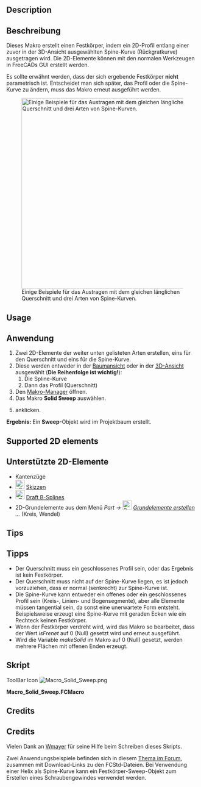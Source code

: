 <languages/>

{{Macro/de
|Name=Solid Sweep
|Translate=Festkörper Austragen
|Icon=Macro_Solid_Sweep.png
|Description=Erzeugt einen Festkörper, indem ein Profil entlang einer (Spine-) Kurve ausgetragen wird.
|Author=Normandc
|Version=1.0
|Date=2011-12-03
|FCVersion=Alle
|Download=[https://wiki.freecad.org/images/6/6d/Macro_Solid_Sweep.png Werkzeugleisten-Symbol]
}}

<div lang="en" dir="ltr" class="mw-content-ltr">
==Description==
</div>

<div class="mw-translate-fuzzy">
==Beschreibung==
Dieses Makro erstellt einen Festkörper, indem ein 2D-Profil entlang einer zuvor in der 3D-Ansicht ausgewählten Spine-Kurve (Rückgratkurve) ausgetragen wird. Die 2D-Elemente können mit den normalen Werkzeugen in FreeCADs GUI erstellt werden.
</div>

Es sollte erwähnt werden, dass der sich ergebende Festkörper '''nicht''' parametrisch ist. Entscheidet man sich später, das Profil oder die Spine-Kurve zu ändern, muss das Makro erneut ausgeführt werden.

[[File:Solid_sweep.png‎|500px|Einige Beispiele für das Austragen mit dem gleichen länglichen Querschnitt und drei Arten von Spine-Kurven.]]

<div lang="en" dir="ltr" class="mw-content-ltr">
== Usage ==
</div>

<div class="mw-translate-fuzzy">
== Anwendung ==
# Zwei 2D-Elemente der weiter unten gelisteten Arten erstellen, eins für den Querschnitt und eins für die Spine-Kurve.
# Diese werden entweder in der [[Tree_View/de|Baumansicht]] oder in der [[3D_View/de|3D-Ansicht]] ausgewählt ('''Die Reihenfolge ist wichtig!'''):
## Die Spline-Kurve
## Dann das Profil (Querschnitt)
# Den [[Macros/de|Makro-Manager]] öffnen.
# Das Makro '''Solid Sweep''' auswählen.
# {{Button|Ausführen}} anklicken.
'''Ergebnis:''' Ein '''Sweep'''-Objekt wird im Projektbaum erstellt.
</div>

<div lang="en" dir="ltr" class="mw-content-ltr">
== Supported 2D elements ==
</div>

<div class="mw-translate-fuzzy">
==Unterstützte 2D-Elemente==
* Kantenzüge
* [[Image: Sketcher_NewSketch.svg|24px]] [[Sketcher Workbench/de|Skizzen]]
* [[Image: Draft_BSpline.svg|24px]] [[Draft BSpline/de|Draft B-Splines]]
* 2D-Grundelemente aus dem Menü ''Part → [[Image:Part_Primitives.svg|24px]] [[Part_Primitives/de|Grundelemente erstellen]] ...'' (Kreis, Wendel)
</div>

<div lang="en" dir="ltr" class="mw-content-ltr">
== Tips ==
</div>

<div class="mw-translate-fuzzy">
==Tipps==
* Der Querschnitt muss ein geschlossenes Profil sein, oder das Ergebnis ist kein Festkörper.
* Der Querschnitt muss nicht auf der Spine-Kurve liegen, es ist jedoch vorzuziehen, dass er normal (senkrecht) zur Spine-Kurve ist.
* Die Spine-Kurve kann entweder ein offenes oder ein geschlossenes Profil sein (Kreis-, Linien- und Bogensegmente), aber alle Elemente müssen tangential sein, da sonst eine unerwartete Form entsteht. Beispielsweise erzeugt eine Spine-Kurve mit geraden Ecken wie ein Rechteck keinen Festkörper.
* Wenn der Festkörper verdreht wird, wird das Makro so bearbeitet, dass der Wert '' isFrenet '' auf 0 (Null) gesetzt wird und erneut ausgeführt.
* Wird die Variable '' makeSolid '' im Makro auf 0 (Null) gesetzt, werden mehrere Flächen mit offenen Enden erzeugt.
</div>

<span id="Script"></span>
==Skript==

<div lang="en" dir="ltr" class="mw-content-ltr">
ToolBar Icon [[Image:Macro_Solid_Sweep.png]]
</div>

'''Macro_Solid_Sweep.FCMacro'''

{{MacroCode|code=
import Part, FreeCAD, math, PartGui, FreeCADGui
from FreeCAD import Base

# get the selected objects, with first selection for the trajectory and second for the section
s = FreeCADGui.Selection.getSelection()
try:
     shape1=s[0].Shape
     shape2=s[1].Shape
except:
     print "Wrong selection"

traj = Part.Wire([shape1])
section = Part.Wire([shape2])

# create Part objec in the current document
myObject=App.ActiveDocument.addObject("Part::Feature","Sweep")

# variable makeSolid = 1 to create solid, 0 to create surfaces
makeSolid = True #1
isFrenet = True #1

# create a 3D shape and assigh it to the current document
Sweep = Part.Wire(traj).makePipeShell([section],makeSolid,isFrenet)
myObject.Shape = Sweep

}}

<div lang="en" dir="ltr" class="mw-content-ltr">
== Credits ==
</div>

<div class="mw-translate-fuzzy">
==Credits==
Vielen Dank an [[User: Wmayer|Wmayer]] für seine Hilfe beim Schreiben dieses Skripts.
</div>

Zwei Anwendungsbeispiele befinden sich in diesem [https://forum.freecad.org/viewtopic.php?f=8&t=1222&start=50#p11120 Thema im Forum], zusammen mit Download-Links zu den FCStd-Dateien. Bei Verwendung einer Helix als Spine-Kurve kann ein Festkörper-Sweep-Objekt zum Erstellen eines Schraubengewindes verwendet werden.